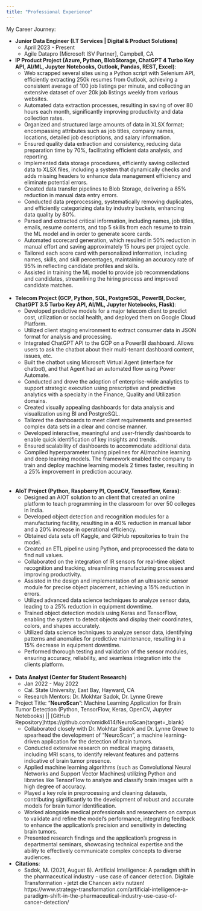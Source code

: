 ```yaml
---
title: "Professional Experience"
---
```

My Career Journey:

- **Junior Data Engineer (I.T Services | Digital & Product Solutions)**
  - April 2023 - Present
  - Agile Datapro [Microsoft ISV Partner], Campbell, CA
  
 - **IP Product Project (Azure, Python, BlobStorage, ChatGPT 4 Turbo Key API, AI/ML, Jupyter Notebooks, Outlook, Pandas, REST, Excel)**:          
    - Web scrapped several sites using a Python script with Selenium API, efficiently extracting 250k resumes from Outlook, achieving a consistent average of 100 job listings per minute, and collecting an extensive dataset of over 20k job listings weekly from various websites.
    - Automated data extraction processes, resulting in saving of over 80 hours each month, significantly improving productivity and data collection rates.
    - Organized and structured large amounts of data in XLSX format; encompassing attributes such as job titles, company names, locations, detailed job descriptions, and salary information.
    - Ensured quality data extraction and consistency, reducing data preparation time by 70%, facilitating efficient data analysis, and reporting.
    - Implemented data storage procedures, efficiently saving collected data to XLSX files, including a system that dynamically checks and adds missing headers to enhance data management efficiency and eliminate potential errors.
    - Created data transfer pipelines to Blob Storage, delivering a 85% reduction in manual data entry errors.
    - Conducted data preprocessing, systematically removing duplicates, and efficiently categorizing data by industry buckets, enhancing data quality by 80%.
    - Parsed and extracted critical information, including names, job titles, emails, resume contents, and top 5 skills from each resume to train the ML model and in order to generate score cards.
    - Automated scorecard generation, which resulted in 50% reduction in manual effort and saving approximately 15 hours per project cycle.
    - Tailored each score card with personalized information, including names, skills, and skill percentages, maintaining an accuracy rate of 95% in reflecting candidate profiles and skills.
    - Assisted in training the ML model to provide job recommendations and candidates, streamlining  the hiring process and improved candidate matches.
<br>
</br>
  - **Telecom Project (GCP, Python, SQL, PostgreSQL, PowerBI, Docker, ChatGPT 3.5 Turbo Key API, AI/ML, Jupyter Notebooks, Flask)**:
    - Developed predictive models for a major telecom client to predict cost, utilization or social health, and deployed them on Google Cloud Platform. 
    - Utilized client staging environment to extract consumer data in JSON format for analysis and processing.
    - Integrated ChatGPT API  to the GCP on a PowerBI dashboard. Allows users to ask the chatbot about their multi-tenant dashboard content, issues, etc. 
    - Built the chatbot using Microsoft Virtual Agent (interface for chatbot), and that Agent had an automated flow using Power Automate.
    - Conducted and drove the adoption of enterprise-wide analytics to support strategic execution using prescriptive and predictive analytics with a specialty in the Finance, Quality and Utilization domains.
    - Created visually appealing dashboards for data analysis and visualization using BI and PostgreSQL.
    - Tailored the dashboards to meet client requirements and presented complex data sets in a clear and concise manner.
    - Developed interactive, meaningful and user-friendly dashboards to enable quick identification of key insights and trends.
    - Ensured scalability of dashboards to accommodate additional data.
    - Compiled hyperparameter tuning pipelines for AI/machine learning and deep learning models. The framework enabled the company to train and deploy machine learning models 2 times faster, resulting in a 25% improvement in prediction accuracy.       
<br>
</br>
  - **AIoT Project (Python, Raspberry PI, OpenCV, Tensorflow, Keras)**:
    - Designed an AIOT solution to an client that created an online platform to teach programming in the classroom for over 50 colleges in India.
    - Developed object detection and recognition modules for a manufacturing facility, resulting in a 40% reduction in manual labor and a 20% increase in operational efficiency.
    - Obtained data sets off Kaggle, and GitHub repositories to train the model.
    - Created an ETL pipeline using Python, and preprocessed the data to find null values.
    - Collaborated on the integration of IR sensors for real-time object recognition and tracking, streamlining manufacturing processes and improving productivity.
    - Assisted in the design and implementation of an ultrasonic sensor module for precise object placement, achieving a 15% reduction in errors.
    - Utilized advanced data science techniques to analyze sensor data, leading to a 25% reduction in equipment downtime.
    - Trained object detection models using Keras and TensorFlow, enabling the system to detect objects and display their coordinates, colors, and shapes accurately.
    - Utilized data science techniques to analyze sensor data, identifying patterns and anomalies for predictive maintenance, resulting in a 15% decrease in equipment downtime.
    - Performed thorough testing and validation of the sensor modules, ensuring accuracy, reliability, and seamless integration into the clients platform. 
<br>
</br>
- **Data Analyst (Center for Student Research)**
  - Jan 2022 - May 2022 
  - Cal. State University, East Bay, Hayward, CA 
  - Research Mentors: Dr. Mokhtar Sadok, Dr. Lynne Grewe

 - Project Title: “**NeuroScan**”: Machine Learning Application for Brain Tumor Detection (Python, TensorFlow, Keras, OpenCV, Jupyter Notebooks) || [GitHub Repository]https://github.com/omidk414/NeuroScan{target=_blank}
    - Collaborated closely with Dr. Mokhtar Sadok and Dr. Lynne Grewe to spearhead the development of “NeuroScan”, a machine learning-driven application for the detection of brain tumors.
    - Conducted extensive research on medical imaging datasets, including MRI scans, to identify relevant features and patterns indicative of brain tumor presence.
    - Applied machine learning algorithms (such as Convolutional Neural Networks and Support Vector Machines) utilizing Python and libraries like TensorFlow to analyze and classify brain images with a high degree of accuracy.
    - Played a key role in preprocessing and cleaning datasets, contributing significantly to the development of robust and accurate models for brain tumor identification.
    - Worked alongside medical professionals and researchers on campus to validate and refine the model's performance, integrating feedback to enhance the application’s precision and sensitivity in detecting brain tumors.
    - Presented research findings and the application's progress in departmental seminars, showcasing technical expertise and the ability to effectively communicate complex concepts to diverse audiences.
 - **Citations**:
    - Sadok, M. (2021, August 8). Artificial Intelligence: A paradigm shift in the pharmaceutical industry - use case of cancer detection. Digitale Transformation - jetzt die Chancen aktiv nutzen! https://www.strategy-transformation.com/artificial-intelligence-a-paradigm-shift-in-the-pharmaceutical-industry-use-case-of-cancer-detection/
